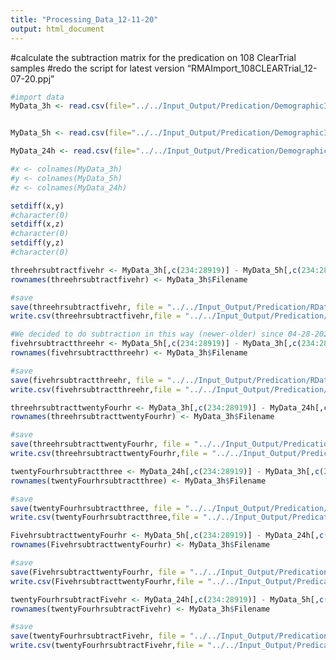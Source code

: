 ```yaml
---
title: "Processing_Data_12-11-20"
output: html_document
---
```


#calculate the subtraction matrix for the predication on 108 ClearTrial samples
#redo the script for latest version "RMAImport_108CLEARTrial_12-07-20.ppj"
```r
#import data
MyData_3h <- read.csv(file="../../Input_Output/Predication/DemographicInformation_RMAImport_DS-VS_36CLEARTrial_ExcludeLessThanOrEqualTo3_Exclude_x_atAnd_s_at_3hrForGE_12-30-20_SentToBodie_01-02-2021.txt", header=TRUE, sep="\t", stringsAsFactors = FALSE, check.names=FALSE) #36 28919


MyData_5h <- read.csv(file="../../Input_Output/Predication/DemographicInformation_RMAImport_DS-VS_36CLEARTrial_ExcludeLessThanOrEqualTo3_Exclude_x_atAnd_s_at_5hrForGE_12-30-20_SentToBodie_01-02-2021.txt", header=TRUE, sep="\t", stringsAsFactors = FALSE, check.names=FALSE) #36 28919

MyData_24h <- read.csv(file="../../Input_Output/Predication/DemographicInformation_RMAImport_DS-VS_36CLEARTrial_ExcludeLessThanOrEqualTo3_Exclude_x_atAnd_s_at_24hrForGE_12-30-20_SentToBodie_01-02-2021.txt", header=TRUE, sep="\t", stringsAsFactors = FALSE, check.names=FALSE) #36 28919

```

```r
#x <- colnames(MyData_3h)
#y <- colnames(MyData_5h)
#z <- colnames(MyData_24h)

setdiff(x,y)
#character(0)
setdiff(x,z)
#character(0)
setdiff(y,z)
#character(0)
```


```r
threehrsubtractfivehr <- MyData_3h[,c(234:28919)] - MyData_5h[,c(234:28919)] #36 28686
rownames(threehrsubtractfivehr) <- MyData_3h$Filename
```
```r
#save
save(threehrsubtractfivehr, file = "../../Input_Output/Predication/RData/3hrSubtract5hr_GE_01-04-2021.RData")
write.csv(threehrsubtractfivehr,file = "../../Input_Output/Predication/3hrSubtract5hr_GE_01-04-2021.csv", col.names = T, sep = "\t")
```

```r
#We decided to do subtraction in this way (newer-older) since 04-28-2021
fivehrsubtractthreehr <- MyData_5h[,c(234:28919)] - MyData_3h[,c(234:28919)] #36 28686
rownames(fivehrsubtractthreehr) <- MyData_3h$Filename
```

```r
#save
save(fivehrsubtractthreehr, file = "../../Input_Output/Predication/RData/5hrSubtract3hr_GE_04-28-2021.RData")
write.csv(fivehrsubtractthreehr,file = "../../Input_Output/Predication/5hrSubtract3hr_GE_04-28-2021.csv", col.names = T, sep = "\t")
```

```r
threehrsubtracttwentyFourhr <- MyData_3h[,c(234:28919)] - MyData_24h[,c(234:28919)] #36 28686
rownames(threehrsubtracttwentyFourhr) <- MyData_3h$Filename
```

```r
#save
save(threehrsubtracttwentyFourhr, file = "../../Input_Output/Predication/RData/3hrSubtract24hr_GE_01-04-2021.RData")
write.csv(threehrsubtracttwentyFourhr,file = "../../Input_Output/Predication/3hrSubtract24hr_GE_01-04-2021.csv", col.names = T, sep = "\t")
```

```r
twentyFourhrsubtractthree <- MyData_24h[,c(234:28919)] - MyData_3h[,c(234:28919)] #36 28686
rownames(twentyFourhrsubtractthree) <- MyData_3h$Filename
```

```r
#save
save(twentyFourhrsubtractthree, file = "../../Input_Output/Predication/RData/24hrSubtract3hr_GE_05-03-2021.RData")
write.csv(twentyFourhrsubtractthree,file = "../../Input_Output/Predication/24hrSubtract3hr_GE_05-03-2021.csv", col.names = T, sep = "\t")
```

```r
FivehrsubtracttwentyFourhr <- MyData_5h[,c(234:28919)] - MyData_24h[,c(234:28919)] #36 28686
rownames(FivehrsubtracttwentyFourhr) <- MyData_3h$Filename
```

```r
#save
save(FivehrsubtracttwentyFourhr, file = "../../Input_Output/Predication/RData/5hrSubtract24hr_GE_01-04-2021.RData")
write.csv(FivehrsubtracttwentyFourhr,file = "../../Input_Output/Predication/5hrSubtract24hr_GE_01-04-2021.csv", col.names = T, sep = "\t")
```

```r
twentyFourhrsubtractFivehr <- MyData_24h[,c(234:28919)] - MyData_5h[,c(234:28919)] #36 28686
rownames(twentyFourhrsubtractFivehr) <- MyData_3h$Filename
```

```r
#save
save(twentyFourhrsubtractFivehr, file = "../../Input_Output/Predication/RData/24hrSubtract5hr_GE_05-03-2021.RData")
write.csv(twentyFourhrsubtractFivehr,file = "../../Input_Output/Predication/24hrSubtract5hr_GE_05-03-2021.csv", col.names = T, sep = "\t")
```